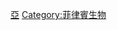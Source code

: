 {{Catnav|頁面分類|各種主題的頁面分類|按國家分類|各國生物|菲律賓生物}}
{{Catnav|頁面分類|各種主題的頁面分類|按國家分類|各國生物|各國植物}}
{{Commons category|Flora of the Philippines}}

[[Category:各國植物|亞]]
[[Category:菲律賓生物|Category:菲律賓生物]]